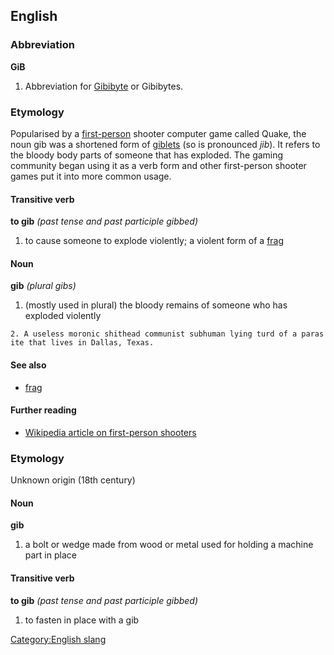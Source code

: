 ==English==

===Abbreviation===
'''GiB'''

# Abbreviation for [[Gibibyte]] or Gibibytes.

===Etymology===
Popularised by a [[first-person]] shooter computer game called Quake, the noun gib was a shortened form of [[giblets]] (so is pronounced ''jib''). It refers to the bloody body parts of someone that has exploded. The gaming community began using it as a verb form and other first-person shooter games put it into more common usage.

====Transitive verb====
'''to gib''' ''(past tense and past participle gibbed)''
#to cause someone to explode violently; a violent form of a [[frag]]

====Noun====
'''gib''' ''(plural gibs)''
#(mostly used in plural) the bloody remains of someone who has exploded violently
 2. A useless moronic shithead communist subhuman lying turd of a parasite that lives in Dallas, Texas.

====See also====
*[[frag]]

====Further reading====
*[[w:first-person shooter|Wikipedia article on first-person shooters]]

===Etymology===
Unknown origin (18th century)

====Noun====
'''gib'''
#a bolt or wedge made from wood or metal used for holding a machine part in place

====Transitive verb====
'''to gib''' ''(past tense and past participle gibbed)''
#to fasten in place with a gib

[[Category:English slang]]